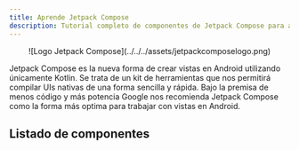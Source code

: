 ```yaml
---
title: Aprende Jetpack Compose
description: Tutorial completo de componentes de Jetpack Compose para aprender desde cero en español.
---
```



<center>![Logo Jetpack Compose](../../../assets/jetpackcomposelogo.png)</center>

Jetpack Compose es la nueva forma de crear vistas en Android utilizando únicamente Kotlin. Se trata de un kit de herramientas que nos permitirá compilar UIs nativas de una forma sencilla y rápida. Bajo la premisa de menos código y más potencia Google nos recomienda Jetpack Compose como la forma más optima para trabajar con vistas en Android.

## Listado de componentes

<CardGrid>
  <ExpandLinkCard
    title="App Bars"
    description="Barras de herramientas que proporcionan funciones de naveción y acciones."
    href="/app-bars/bottom-app-bar/"
  />
  <ExpandLinkCard
    title="Badges"
    description="La forma de representar notificaciones en Android."
    href="/badges/badge/"
  />
  <ExpandLinkCard
    title="Buttons"
    description="Componentes para realizar acciones."
    href="/buttons/button/"
  />
  <ExpandLinkCard
    title="Cards"
    description="Representan información de una forma estructurada y organizada."
    href="/cards/card/"
  />
  <ExpandLinkCard
    title="Carousel"
    description="Permiten al usuario desplazar información horizontal o verticalmente."
    href="/carousel/carousel/"
  />
  <ExpandLinkCard
    title="Checkbox"
    description="Elementos interactivos para marcar o desmarcar una opción."
    href="/checkbox/checkbox/"
  />
  <ExpandLinkCard
    title="Chips"
    description="Vistas compactas que representan acciones o información específica."
    href="/chips/assist-chip/"
  />
  <ExpandLinkCard
    title="Pickers"
    description="Permiten al usuario seleccionar un valor entre un conjunto predefinido."
    href="/pickers/date-picker/"
  />
  <ExpandLinkCard
    title="Dialogs"
    description="Ventanas emergentes para mostrar información adicional."
    href="/dialogs/alert-dialog/"
  />
  <ExpandLinkCard
    title="Dividers"
    description="Separador visual para delimitar elementos."
    href="/divider/divider/"
  />
  <ExpandLinkCard
    title="Lists"
    description="Listados horizontales o verticales que muestran información de una forma optimizada."
    href="/lists/lazy-column/"
  />
  <ExpandLinkCard
    title="Menus"
    description="Proporcionan listas de acciones predeterminadas."
    href="/menus/dropdown-menu-item/"
  />
  <ExpandLinkCard
    title="Progress Indicators"
    description="Elementos que notifican al usuario que se está realizando una acción."
    href="/progress-indicator/circular-progress-indicator/"
  />
  <ExpandLinkCard
    title="Sheets"
    description="Listas de acciones predeterminadas de una manera modal."
    href="/sheets/bottom-sheet/"
  />
  <ExpandLinkCard
    title="Sliders"
    description="Controles deslizantes que permiten al usuario seleccionar un valor entre un determinado rango."
    href="/sliders/section-slider/"
  />
  <ExpandLinkCard
    title="Snackbars"
    description="Proporcionan mensajes breves y temporales."
    href="/snackbar/snackbar/"
  />
  <ExpandLinkCard
    title="Switch"
    description="Componentes de estado que permiten alternan entre ON y OFF."
    href="/switch/switch/"
  />
  <ExpandLinkCard
    title="Tabs"
    description="Organizar el contenido de las vistas en diferentes pantallas desde un mismo lugar."
    href="/tabs/tab/"
  />
  <ExpandLinkCard
    title="Texts"
    description="Componente principal para mostrar textos en las vistas."
    href="/text/text/"
  />
  <ExpandLinkCard
    title="Texts Fields"
    description="Permiten al usuario ingresar y editar textos en las aplicaciones."
    href="/text-fields/text-field/"
  />
  <ExpandLinkCard
    title="Tooltips"
    description="Cuadro informativo usados habitualmente a modo de tutorial."
    href="/tooltips/plain-tooltip/"
  />
</CardGrid>
